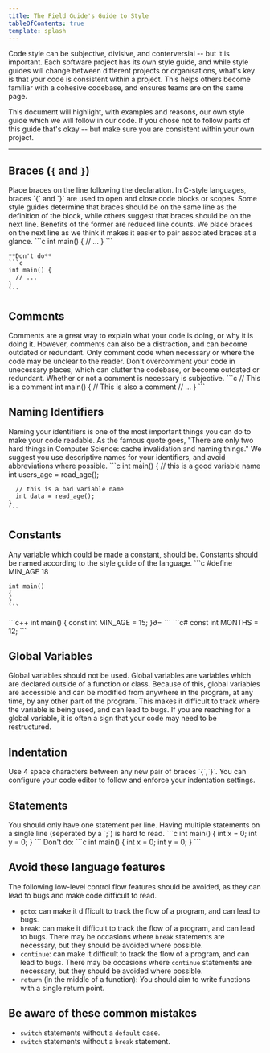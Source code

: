 ```yaml
---
title: The Field Guide's Guide to Style
tableOfContents: true
template: splash
---
```



Code style can be subjective, divisive, and conterversial -- but it is important. Each software project has its own style guide, and while style guides will change between different projects or organisations, what's key is that your code is consistent within a project. This helps others become familiar with a cohesive codebase, and ensures teams are on the same page.

This document will highlight, with examples and reasons, our own style guide which we will follow in our code. If you chose not to follow parts of this guide that's okay -- but make sure you are consistent within your own project.

---

## Braces (`{` and `}`)

<Card>
<Tabs>
  <TabItem label="Rule">Place braces on the line following the declaration.</TabItem>
  <TabItem label="Explanation">In C-style languages, braces `{` and `}` are used to open and close code blocks or scopes. Some style guides determine that braces should be on the same line as the definition of the block, while others suggest that braces should be on the next line. Benefits of the former are reduced line counts. We place braces on the next line as we think it makes it easier to pair associated braces at a glance.</TabItem>
  <TabItem label="C/C++/C#">
    ```c
    int main()
    {
      // ...
    }
    ```

    **Don't do**
    ```c
    int main() {
      // ...
    }
    ```
  </TabItem>
</Tabs>
</Card>

## Comments

<Card>
<Tabs>
  <TabItem label="Suggestion">Comments are a great way to explain what your code is doing, or why it is doing it. However, comments can also be a distraction, and can become outdated or redundant. Only comment code when necessary or where the code may be unclear to the reader. Don't overcomment your code in unecessary places, which can clutter the codebase, or become outdated or redundant. Whether or not a comment is necessary is subjective.</TabItem>
  <TabItem label="Example">
    ```c
    // This is a comment
    int main()
    {
      // This is also a comment
      // ...
    }
    ```
  </TabItem>
</Tabs>
</Card>

## Naming Identifiers

<Card>
<Tabs>
  <TabItem label="Suggestion">Naming your identifiers is one of the most important things you can do to make your code readable. As the famous quote goes, "There are only two hard things in Computer Science: cache invalidation and naming things." We suggest you use descriptive names for your identifiers, and avoid abbreviations where possible.</TabItem>
  <TabItem label="C">
    ```c
    int main()
    {
      // this is a good variable name
      int users_age = read_age();

      // this is a bad variable name
      int data = read_age();
    }
    ```
  </TabItem>
</Tabs>
</Card>

## Constants

<Card>

<Tabs>
  <TabItem label="Rule">Any variable which could be made a constant, should be. Constants should be named according to the style guide of the language.</TabItem>
  <TabItem label="C">
    ```c
    #define MIN_AGE 18

    int main()
    {
    }
    ```
  </TabItem>
  <TabItem label="C++">
    ```c++
    int main()
    {
      const int MIN_AGE = 15;
    }∂=
    ```
  </TabItem>
    <TabItem label="C#">
    ```c#
      const int MONTHS = 12;
    ```
  </TabItem>
</Tabs>
</Card>

## Global Variables

<Card>

<Tabs>
  <TabItem label="Rule">Global variables should not be used.</TabItem>
  <TabItem label="Explanation">Global variables are variables which are declared outside of a function or class. Because of this, global variables are accessible and can be modified from anywhere in the program, at any time, by any other part of the program. This makes it difficult to track where the variable is being used, and can lead to bugs. If you are reaching for a global variable, it is often a sign that your code may need to be restructured.</TabItem>
</Tabs>
</Card>

## Indentation

<Card>
<Tabs>
  <TabItem label="Rule">Use 4 space characters between any new pair of braces `{`,`}`.</TabItem>
  <TabItem label="Tip">You can configure your code editor to follow and enforce your indentation settings.</TabItem>
</Tabs>
</Card>

## Statements

<Card>
<Tabs>
  <TabItem label="Rule">You should only have one statement per line.</TabItem>
  <TabItem label="Explanation">Having multiple statements on a single line (seperated by a `;`) is hard to read.</TabItem>
  <TabItem label="Example">
  ```c
    int main()
    {
      int x = 0;
      int y = 0;
    }
  ```
    Don't do:
    ```c
    int main()
    {
      int x = 0; int y = 0;
    }
    ```
  </TabItem>
</Tabs>
</Card>

## Avoid these language features

The following low-level control flow features should be avoided, as they can lead to bugs and make code difficult to read.

* `goto`: can make it difficult to track the flow of a program, and can lead to bugs.
* `break`: can make it difficult to track the flow of a program, and can lead to bugs. There may be occasions where `break` statements are necessary, but they should be avoided where possible.
* `continue`: can make it difficult to track the flow of a program, and can lead to bugs. There may be occasions where `continue` statements are necessary, but they should be avoided where possible.
* `return` (in the middle of a function): You should aim to write functions with a single return point.

## Be aware of these common mistakes

* `switch` statements without a `default` case.
* `switch` statements without a `break` statement.
